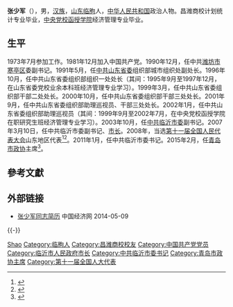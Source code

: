 '''张少军'''（{{bd|1955年|10月|}}），男，[[汉族|汉族]]，[[山东|山东]][[临朐|临朐]]人，[[中华人民共和国|中华人民共和国]]政治人物。昌潍商校计划统计专业毕业，[[中央党校函授学院|中央党校函授学院]]经济管理专业毕业。

== 生平 ==
1973年7月参加工作。1981年12月加入中国共产党。1990年12月，任中共[[潍坊市|潍坊市]][[寒亭区|寒亭区]]委副书记。1991年5月，任[[中共山东省委|中共山东省委]]组织部城市组织处副处长。1996年10月，任中共山东省委组织部组织一处处长（其间：1995年9月至1997年12月，在山东省委党校业余本科班经济管理专业学习）。1999年3月，任中共山东省委组织部干部二处处长。2000年10月，任中共山东省委组织部干部三处处长。2001年9月，任中共山东省委组织部助理巡视员、干部三处处长。2002年1月，任中共山东省委组织部助理巡视员（其间：1999年9月至2002年7月，在中央党校函授学院在职研究生班经济管理专业学习）。2003年10月，任[[中共临沂市委|中共临沂市委]]副书记。2007年3月10日，任中共临沂市委副书记、[[临沂行政首长列表|市长]]。2008年，当选[[第十一届全国人民代表大会|第十一届全国人民代表大会]]山东地区代表<ref>{{cite web|author=新华网|title=第十一届全国人大代表|url=http://news.xinhuanet.com/ziliao/2008-03/03/content_7708230.htm?node=36628|publisher=新华网|accessdate=2014-01-07|archive-date=2014-01-10|archive-url=https://web.archive.org/web/20140110211415/http://news.xinhuanet.com/ziliao/2008-03/03/content_7708230.htm?node=36628|dead-url=no}}</ref><ref>{{cite news|title=全国人大代表信息-张少军|url= http://210.82.31.1:8084/delegate/viewDelegate.action?dbid=111299|accessdate=2013-04-05|newspaper=全国人大网|archive-url=https://web.archive.org/web/20140424093541/http://www.npc.gov.cn/delegate/viewDelegate.action?dbid=111299|archive-date=2014-04-24|dead-url=yes}}</ref>。2011年1月，任中共临沂市委书记。2015年2月，任[[青岛市政协|青岛市政协]]主席<ref>{{cite news|title=张少军任青岛市政协党组书记|url=http://renshi.people.com.cn/n/2015/0205/c139617-26512033.html|accessdate=2017-04-19|newspaper=中国共产党新闻网|archive-date=2021-12-01|archive-url=https://web.archive.org/web/20211201015819/http://renshi.people.com.cn/n/2015/0205/c139617-26512033.html}}</ref>。

== 參考文獻 ==
{{reflist}}

== 外部链接 ==
* [http://district.ce.cn/newarea/sddy/201202/15/t20120215_23073308.shtml 张少军同志简历] {{Wayback|url=http://district.ce.cn/newarea/sddy/201202/15/t20120215_23073308.shtml |date=20190612150308 }} 中国经济网 2014-05-09

{{-}}
{{start box}}
{{s-par|prc-lcppcc}}
{{s-before|[[王书坚|王书坚]]}}
{{s-title|[[中国人民政治协商会议青岛市委员会|中国人民政治协商会议青岛市委员会]]主席|2015年2月－2017年4月}}
{{s-after|[[杨军_(1959年)|杨军]]}}
{{s-ppo|cpc}}
{{s-before|[[连承敏|连承敏]]}}
{{s-title|[[中国共产党临沂市委员会|中国共产党临沂市委员会]]书记|2011年1月－2015年2月}}
{{s-after|[[林峰海|林峰海]]}}
{{s-gov|prc}}
{{s-before|[[连承敏|连承敏]]}}
{{s-title|[[临沂市人民政府|临沂市人民政府]]市长|2007年3月－2011年1月}}
{{s-after|[[张务锋|张务锋]]}}
{{end box}}

{{中华人民共和国青岛市正职领导人}}

{{Authority control}}
{{DEFAULTSORT:Zhang张}}
[[Category:张姓|Shao]]
[[Category:临朐人|Category:临朐人]]
[[Category:昌潍商校校友|Category:昌潍商校校友]]
[[Category:中国共产党党员|Category:中国共产党党员]]
[[Category:临沂市人民政府市长|Category:临沂市人民政府市长]]
[[Category:中共临沂市委书记|Category:中共临沂市委书记]]
[[Category:青岛市政协主席|Category:青岛市政协主席]]
[[Category:第十一届全国人大代表|Category:第十一届全国人大代表]]